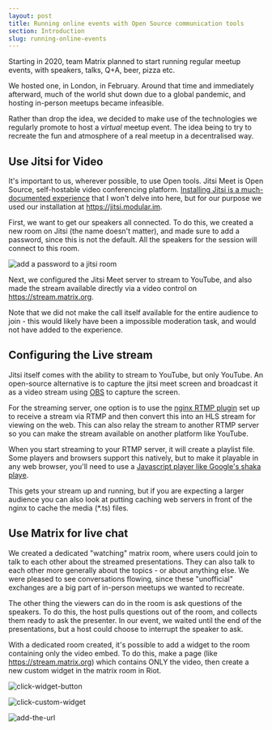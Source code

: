 ```yaml
---
layout: post
title: Running online events with Open Source communication tools
section: Introduction
slug: running-online-events
---
```


Starting in 2020, team Matrix planned to start running regular meetup events, 
with speakers, talks, Q+A, beer, pizza etc.

We hosted one, in London, in February. Around that time and immediately 
afterward, much of the world shut down due to a global pandemic, and hosting 
in-person meetups became infeasible.

Rather than drop the idea, we decided to make use of the technologies we 
regularly promote to host a *virtual* meetup event. The idea being to try to 
recreate the fun and atmosphere of a real meetup in a decentralised way.

## Use Jitsi for Video

It's important to us, wherever possible, to use Open tools. Jitsi Meet is Open 
Source, self-hostable video conferencing platform.
[Installing Jitsi is a much-documented experience](https://github.com/jitsi/jitsi-meet/blob/master/doc/quick-install.md) that I won't delve into here, but for our purpose we used our 
installation at <https://jitsi.modular.im>.

First, we want to get our speakers all connected. To do this, we created a new 
room on Jitsi (the name doesn't matter), and made sure to add a password, since 
this is not the default. All the speakers for the session will connect to this 
room.

![add a password to a jitsi room](/docs/img/jitsi-add-password.png)

Next, we configured the Jitsi Meet server to stream to YouTube, and also made 
the stream available directly via a video control on https://stream.matrix.org.

Note that we did not make the call itself available for the entire audience to 
join - this would likely have been a impossible moderation task, and would not 
have added to the experience.

## Configuring the Live stream

Jitsi itself comes with the ability to stream to YouTube, but only YouTube. An open-source
alternative is to capture the jitsi meet screen and broadcast it as a video stream using
[OBS](https://obsproject.com/) to capture the screen.

For the streaming server, one option is to use the
[nginx RTMP plugin](https://github.com/arut/nginx-rtmp-module) set up to receive a stream
via RTMP and then convert this into an HLS stream for viewing on the web. This can also relay
the stream to another RTMP server so you can make the stream available on another platform
like YouTube. 

When you start streaming to your RTMP server, it will create a playlist file. Some players
and browsers support this natively, but to make it playable in any web browser, you'll need
to use a [Javascript player like Google's shaka playe](https://github.com/google/shaka-player).

This gets your stream up and running, but if you are expecting a larger audience you can also
look at putting caching web servers in front of the nginx to cache the media (*.ts) files.

## Use Matrix for live chat

We created a dedicated "watching" matrix room, where users could join to talk 
to each other about the streamed presentations. They can also talk to each 
other more generally about the topics - or about anything else. We were pleased 
to see conversations flowing, since these "unofficial" exchanges are a big part 
of in-person meetups we wanted to recreate.

The other thing the viewers can do in the room is ask questions of the 
speakers. To do this, the host pulls questions out of the room, and collects 
them ready to ask the presenter. In our event, we waited until the end of the 
presentations, but a host could choose to interrupt the speaker to ask.

With a dedicated room created, it's possible to add a widget to the room 
containing only the video embed. To do this, make a page (like
<https://stream.matrix.org>) which contains ONLY the video, then create a
new custom widget in the matrix room in Riot.

![click-widget-button](/docs/img/1-click-widget-button.png)

![click-custom-widget](/docs/img/2-click-custom-widget.png)

![add-the-url](/docs/img/3-add-the-url.png)

